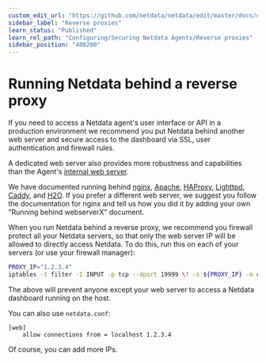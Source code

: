 ```yaml
---
custom_edit_url: "https://github.com/netdata/netdata/edit/master/docs/category-overview-pages/reverse-proxies.md"
sidebar_label: "Reverse proxies"
learn_status: "Published"
learn_rel_path: "Configuring/Securing Netdata Agents/Reverse proxies"
sidebar_position: "408200"
---
```

# Running Netdata behind a reverse proxy

If you need to access a Netdata agent's user interface or API in a production environment we recommend you put Netdata behind
another web server and secure access to the dashboard via SSL, user authentication and firewall rules. 

A dedicated web server also provides more robustness and capabilities than the Agent's [internal web server](/docs/contributing/web).

We have documented running behind
[nginx](/docs/configuring/securing-netdata-agents/reverse-proxies/nginx),
[Apache](/docs/configuring/securing-netdata-agents/reverse-proxies/apache),
[HAProxy](/docs/configuring/securing-netdata-agents/reverse-proxies/haproxy),
[Lighttpd](/docs/configuring/securing-netdata-agents/reverse-proxies/lighttpd-v1.4.x),
[Caddy](/docs/configuring/securing-netdata-agents/reverse-proxies/caddy),
and [H2O](/docs/configuring/securing-netdata-agents/reverse-proxies/h2o).
If you prefer a different web server, we suggest you follow the documentation for nginx and tell us how you did it 
 by adding your own "Running behind webserverX" document.

When you run Netdata behind a reverse proxy, we recommend you firewall protect all your Netdata servers, so that only the web server IP will be allowed to directly access Netdata. To do this, run this on each of your servers (or use your firewall manager):

```sh
PROXY_IP="1.2.3.4"
iptables -t filter -I INPUT -p tcp --dport 19999 \! -s ${PROXY_IP} -m conntrack --ctstate NEW -j DROP
```

The above will prevent anyone except your web server to access a Netdata dashboard running on the host.

You can also use `netdata.conf`:

```
[web]
	allow connections from = localhost 1.2.3.4
```

Of course, you can add more IPs.
